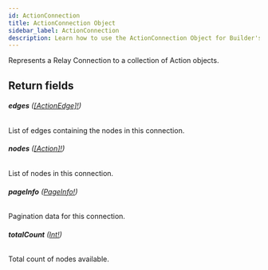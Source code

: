 ```yaml
---
id: ActionConnection
title: ActionConnection Object
sidebar_label: ActionConnection
description: Learn how to use the ActionConnection Object for Builder's API.
---
```


Represents a Relay Connection to a collection of Action objects.

## Return fields

###### <b>edges</b> ([[ActionEdge]!](/self-managed/composer/builder/api/schema/object/ActionEdge.mdx))

List of edges containing the nodes in this connection.

###### <b>nodes</b> ([[Action]!](/self-managed/composer/builder/api/schema/object/Action.mdx))

List of nodes in this connection.

###### <b>pageInfo</b> ([PageInfo!](/self-managed/composer/builder/api/schema/object/PageInfo.mdx))

Pagination data for this connection.

###### <b>totalCount</b> ([Int!](/self-managed/composer/builder/api/schema/scalar/Int.mdx))

Total count of nodes available.
